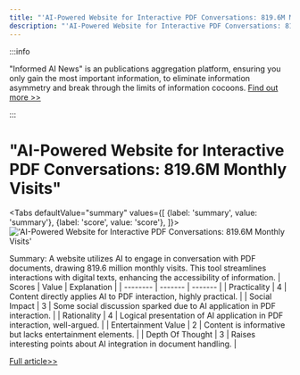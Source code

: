 ```yaml
---
title: "'AI-Powered Website for Interactive PDF Conversations: 819.6M Monthly Visits'"
description: "'AI-Powered Website for Interactive PDF Conversations: 819.6M Monthly Visits'"
---
```



:::info

"Informed AI News" is an publications aggregation platform, ensuring you only gain the most important information, to eliminate information asymmetry and break through the limits of information cocoons.  [Find out more >>](/)

:::

# "AI-Powered Website for Interactive PDF Conversations: 819.6M Monthly Visits"


<Tabs
	defaultValue="summary"
	values={[
	{label: 'summary', value: 'summary'},
	{label: 'score', value: 'score'},
]}>
<TabItem value="summary">
<img
  src="https://image.informedainews.com/2024/06/09/To-Vl2-1717900376-0.jpg"
  alt="'AI-Powered Website for Interactive PDF Conversations: 819.6M Monthly Visits'"
/>



Summary:
A website utilizes AI to engage in conversation with PDF documents, drawing 819.6 million monthly visits. This tool streamlines interactions with digital texts, enhancing the accessibility of information.
</TabItem>
<TabItem value="score">
	| Scores     | Value   | Explanation |
	| -------- | ------- | ------- |
	| Practicality  | 4    | Content directly applies AI to PDF interaction, highly practical.    |
	| Social Impact | 3     | Some social discussion sparked due to AI application in PDF interaction.    |
	| Rationality    | 4    | Logical presentation of AI application in PDF interaction, well-argued.    |
	| Entertainment Value    | 2    | Content is informative but lacks entertainment elements.    |
	| Depth Of Thought    | 3    | Raises interesting points about AI integration in document handling.    |
</TabItem>
</Tabs>

[Full article>>](https://x.com/lvloomystery/status/1799345609427808680)

